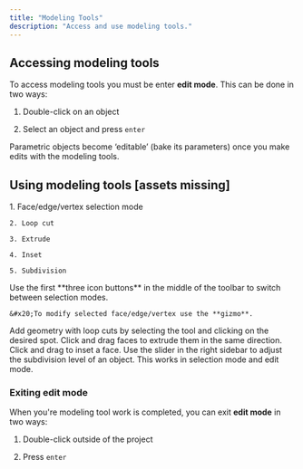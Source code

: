 ```yaml
---
title: "Modeling Tools"
description: "Access and use modeling tools."
---
```


## Accessing modeling tools

To access modeling tools you must be enter **edit mode**. This can be done in two ways:

1. Double-click on an object

2. Select an object and press `enter`

<Info>
  Parametric objects become ‘editable’ (bake its parameters) once you make edits with the modeling tools.
</Info>

## Using modeling tools \[assets missing]

<AccordionGroup>
  <Accordion title="Supported modeling tools" defaultOpen={false}>
    1. Face/edge/vertex selection mode

    2. Loop cut

    3. Extrude

    4. Inset

    5. Subdivision
  </Accordion>

  <Accordion title="Switching selection modes" defaultOpen={false}>
    Use the first **three icon buttons** in the middle of the toolbar to switch between selection modes.&#x20;

    &#x20;To modify selected face/edge/vertex use the **gizmo**.
  </Accordion>

  <Accordion title="Adding geometry with loop cuts" defaultOpen={false}>
    Add geometry with loop cuts by selecting the tool and clicking on the desired spot.
  </Accordion>

  <Accordion title="Extruding a face" defaultOpen={false}>
    Click and drag faces to extrude them in the same direction.
  </Accordion>

  <Accordion title="Insetting a face" defaultOpen={false}>
    Click and drag to inset a face.
  </Accordion>

  <Accordion title="Adjusting the subdivision level" defaultOpen={false}>
    Use the slider in the right sidebar to adjust the subdivision level of an object. This works in selection mode and edit mode.
  </Accordion>
</AccordionGroup>

### Exiting edit mode

When you're modeling tool work is completed, you can exit **edit mode** in two ways:&#x20;

1. Double-click outside of the project

2. Press `enter`